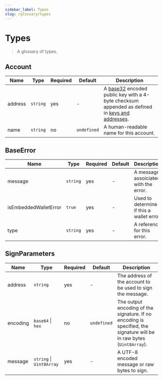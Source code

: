 ```yaml
---
sidebar_label: Types
slug: /glossary/types
---
```



# Types

> A glossary of types.

<SectionBreak />

## Account

| Name    | Type     | Required | Default     | Description                                                                                                                      |
|---------|----------|----------|-------------|----------------------------------------------------------------------------------------------------------------------------------|
| address | `string` | yes      | -           | A [base32][rfc4648_6] encoded public key with a 4-byte checksum appended as defined in [keys and addresses][keys-and-addresses]. |
| name    | `string` | no       | `undefined` | A human-readable name for this account.                                                                                          |

<SectionBreak />

## BaseError

| Name                  | Type     | Required | Default | Description                               |
|-----------------------|----------|----------|---------|-------------------------------------------|
| message               | `string` | yes      | -       | A message assoiciated with the error.     |
| isEmbeddedWalletError | `true`   | yes      | -       | Used to determine if this a wallet error. |
| type                  | `string` | yes      | -       | A reference for this error.               |

<SectionBreak />

## SignParameters

| Name     | Type                     | Required | Default     | Description                                                                                                           |
|----------|--------------------------|----------|-------------|-----------------------------------------------------------------------------------------------------------------------|
| address  | `string`                 | yes      | -           | The address of the account to be used to sign the message.                                                            |
| encoding | `base64` \| `hex`        | no       | `undefined` | The output encoding of the signature. If no encoding is specified, the signature will be in raw bytes (`Uint8Array`). |
| message  | `string` \| `Uint8Array` | yes      | -           | A UTF-8 encoded message or raw bytes to sign.                                                                         |

<SectionBreak />

<!-- links -->
[keys-and-addresses]: https://developer.algorand.org/docs/get-details/accounts/#keys-and-addresses
[rfc4648_6]: https://datatracker.ietf.org/doc/html/rfc4648#section-6
